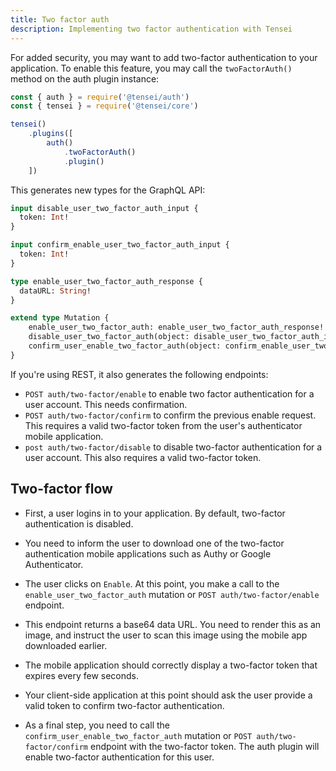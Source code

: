 ```yaml
---
title: Two factor auth
description: Implementing two factor authentication with Tensei
---
```


For added security, you may want to add two-factor authentication to your application. To enable this feature, you may call the `twoFactorAuth()` method on the auth plugin instance:

```js
const { auth } = require('@tensei/auth')
const { tensei } = require('@tensei/core')

tensei()
    .plugins([
        auth()
            .twoFactorAuth()
            .plugin()
    ])
```

This generates new types for the GraphQL API:

```graphql
input disable_user_two_factor_auth_input {
  token: Int!
}

input confirm_enable_user_two_factor_auth_input {
  token: Int!
}

type enable_user_two_factor_auth_response {
  dataURL: String!
}

extend type Mutation {
    enable_user_two_factor_auth: enable_user_two_factor_auth_response!
    disable_user_two_factor_auth(object: disable_user_two_factor_auth_input!): user!
    confirm_user_enable_two_factor_auth(object: confirm_enable_user_two_factor_auth_input!): user!
}
```

If you're using REST, it also generates the following endpoints:

- `POST auth/two-factor/enable` to enable two factor authentication for a user account. This needs confirmation.
- `POST auth/two-factor/confirm` to confirm the previous enable request. This requires a valid two-factor token from the user's authenticator mobile application.
- `post auth/two-factor/disable` to disable two-factor authentication for a user account. This also requires a valid two-factor token.
 
## Two-factor flow
- First, a user logins in to your application. By default, two-factor authentication is disabled.

- You need to inform the user to download one of the two-factor authentication mobile applications such as Authy or Google Authenticator.

- The user clicks on `Enable`. At this point, you make a call to the `enable_user_two_factor_auth` mutation or `POST auth/two-factor/enable` endpoint. 

- This endpoint returns a base64 data URL. You need to render this as an image, and instruct the user to scan this image using the mobile app downloaded earlier.
 
- The mobile application should correctly display a two-factor token that expires every few seconds.

- Your client-side application at this point should ask the user provide a valid token to confirm two-factor authentication.

- As a final step, you need to call the `confirm_user_enable_two_factor_auth` mutation or `POST auth/two-factor/confirm` endpoint with the two-factor token. The auth plugin will enable two-factor authentication for this user.
